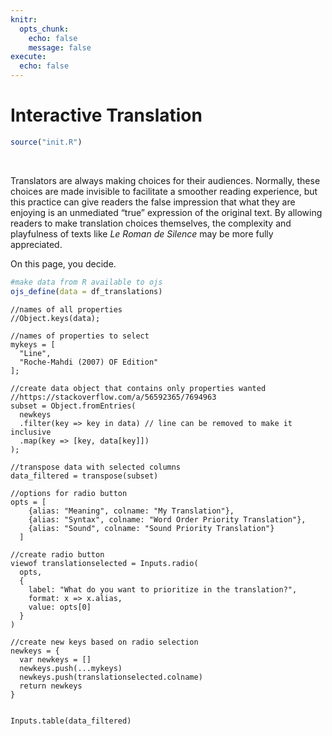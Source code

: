 ```yaml
---
knitr:
  opts_chunk:
    echo: false
    message: false
execute:
  echo: false
---
```


# Interactive Translation

```r
source("init.R")
```

&nbsp;

Translators are always making choices for their audiences. Normally, these choices are made invisible to facilitate a smoother reading experience, but this practice can give readers the false impression that what they are enjoying is an unmediated "true" expression of the original text. By allowing readers to make translation choices themselves, the complexity and playfulness of texts like _Le Roman de Silence_ may be more fully appreciated.

On this page, you decide.

```r
#make data from R available to ojs
ojs_define(data = df_translations)
```

```ojs
//names of all properties
//Object.keys(data); 

//names of properties to select
mykeys = [
  "Line",
  "Roche-Mahdi (2007) OF Edition"
]; 

//create data object that contains only properties wanted
//https://stackoverflow.com/a/56592365/7694963
subset = Object.fromEntries(
  newkeys
  .filter(key => key in data) // line can be removed to make it inclusive
  .map(key => [key, data[key]])
);

//transpose data with selected columns
data_filtered = transpose(subset)

```


```ojs
//options for radio button
opts = [
    {alias: "Meaning", colname: "My Translation"},
    {alias: "Syntax", colname: "Word Order Priority Translation"},
    {alias: "Sound", colname: "Sound Priority Translation"}
  ]

//create radio button
viewof translationselected = Inputs.radio(
  opts, 
  {
    label: "What do you want to prioritize in the translation?",
    format: x => x.alias,
    value: opts[0]
  }
)

//create new keys based on radio selection
newkeys = {
  var newkeys = []
  newkeys.push(...mykeys)
  newkeys.push(translationselected.colname)
  return newkeys
}


```


```ojs
Inputs.table(data_filtered)
```


<!-- ```{r} -->
<!-- knitr::include_app("https://lindsayevanslee.shinyapps.io/silence-app/", -->
<!--   height = "600px") -->
<!-- ``` -->

